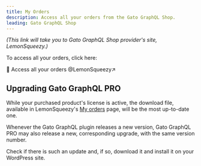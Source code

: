 ```yaml
---
title: My Orders
description: Access all your orders from the Gato GraphQL Shop.
leading: Gato GraphQL Shop
---
```


_(This link will take you to Gato GraphQL Shop provider's site, LemonSqueezy.)_

To access all your orders, click here:

<div className="flex justify-center"><Link className="not-prose btn text-slate-900 bg-gradient-to-r from-white/80 via-white to-white/80 hover:bg-white transition duration-150 ease-in-out group mb-4" href="https://app.lemonsqueezy.com/my-orders" target="_blank">

🛒 Access all your orders @LemonSqueezy&#x2197;

</Link></div>

## Upgrading Gato GraphQL PRO

While your purchased product's license is active, the download file, available in LemonSqueezy's <a href="https://app.lemonsqueezy.com/my-orders" target="_blank">My orders</a> page, will be the most up-to-date one.

Whenever the Gato GraphQL plugin releases a new version, Gato GraphQL PRO may also release a new, corresponding upgrade, with the same version number.

Check if there is such an update and, if so, download it and install it on your WordPress site.
